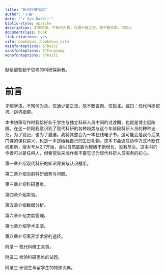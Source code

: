 ```yaml
--- 
title: "现代科研指北"
author: "于淼"
date: "`r Sys.Date()`"
biblio-style: apalike
description: 才疏学浅，不知何为真，仅通少错之法，故不敢言南，仅指北
documentclass: book
link-citations: yes
site: bookdown::bookdown_site
mainfontoptions: STHeiti
sansfontoptions: STFangsong
monofontoptions: STKaiti
---
```


献给那些勤于思考的科研探索者。

# 前言

才疏学浅，不知何为真，仅通少错之法，故不敢言南，仅指北。或曰：现代科研挖坑／跳坑指南。

本书初稿写作时我恰好处于学生与独立科研人员中间的过渡期，也就是博士后阶段。在这一阶段我意识到了现代科研的各种趋势与这个年龄段科研人员的种种迷茫，为了铭记，也为了启迪，我将其整合为一本在线电子书。这可能会是我今后某门课的课程讲义，也是一本送给我自己的生日礼物。这本书会通过协作方式不断在线更新，版本号从2.7开始，会以自然底数为模版不断增长，没有尽头。这本书的作者可以是任何人，但希望后来协作者不要忘记为现代科研人员服务的初心。

第一章介绍现代科研的知识背景与认识框架。

第二章介绍当前科研趋势与问题。

第三章介绍科研思维。

第四章介绍实验。

第五章介绍数据分析。

第六章介绍文献管理。

第七章介绍学术生活。

第八章介绍离开学术界的途径。

附录一 现代科研工具包。

附录二 检验科研思维的试题。

附录三 研究生与留学生的特殊词典。
